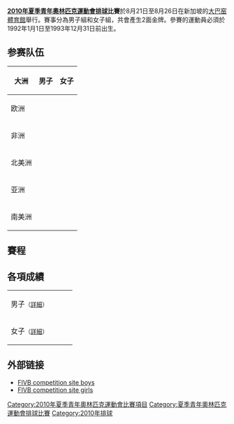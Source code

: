 {{noteTA|G1=Sports}}
'''[[2010年夏季青年奧林匹克運動會|2010年夏季青年奧林匹克運動會]][[排球|排球]]比賽'''於8月21日至8月26日在新加坡的[[大巴窑體育館|大巴窑體育館]]舉行。賽事分為男子組和女子組，共會產生2面金牌。參賽的運動員必須於1992年1月1日至1993年12月31日前出生。

==参赛队伍==
{| class="wikitable"
|-
! 大洲 !! 男子 !! 女子
|-
| 欧洲 || {{flagIOCteam|SRB|2010年夏季青年}}<br>{{flagIOCteam|RUS|2010年夏季青年}} || {{flagIOCteam|BEL|2010年夏季青年}}
|-
| 非洲 || {{flagIOCteam|COD|2010年夏季青年}} || {{flagIOCteam|EGY|2010年夏季青年}}
|-
| 北美洲 || {{flagIOCteam|CUB|2010年夏季青年}} || {{flagIOCteam|USA|2010年夏季青年}}
|-
| 亚洲 || {{flagIOCteam|IRI|2010年夏季青年}} || {{flagIOCteam|SIN|2010年夏季青年}}<BR>{{flagIOCteam|JPN|2010年夏季青年}}
|-
| 南美洲 || {{flagIOCteam|ARG|2010年夏季青年}} || {{flagIOCteam|PER|2010年夏季青年}}
|}

== 賽程 ==
== 各項成績 ==
{| {{MedalistTable|type=項目|columns=1|style=font-size:small;}}
|-
|男子<small>（[[2010年夏季青年奧林匹克運動會男子排球比賽|詳細]]）</small>
| {{CUB}}
| {{ARG}}
| {{RUS}}
|-
|女子<small>（[[2010年夏季青年奧林匹克運動會女子排球比賽|詳細]]）</small>
| {{BEL}}
| {{USA}}
| {{PER}}
|}

== 外部链接 ==
* [http://www.fivb.org/EN/Volleyball/Competitions/YouthOlympics/2010/men/?Tourn=BYOG2010 FIVB competition site boys]{{Wayback|url=http://www.fivb.org/EN/Volleyball/Competitions/YouthOlympics/2010/men/?Tourn=BYOG2010 |date=20201021020901 }}
* [http://www.fivb.org/EN/Volleyball/Competitions/YouthOlympics/2010/Women/?Tourn=GYOG2010 FIVB competition site girls]{{Wayback|url=http://www.fivb.org/EN/Volleyball/Competitions/YouthOlympics/2010/Women/?Tourn=GYOG2010 |date=20200918203139 }}

{{2010年夏季青年奧林匹克運動會項目}}

[[Category:2010年夏季青年奧林匹克運動會比賽項目|Category:2010年夏季青年奧林匹克運動會比賽項目]]
[[Category:夏季青年奧林匹克運動會排球比賽|Category:夏季青年奧林匹克運動會排球比賽]]
[[Category:2010年排球|Category:2010年排球]]
